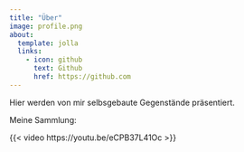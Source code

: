 ```yaml
---
title: "Über"
image: profile.png
about:
  template: jolla
  links:
    - icon: github
      text: Github
      href: https://github.com
---
```


Hier werden von mir selbsgebaute Gegenstände präsentiert.

Meine Sammlung:

{{< video https://youtu.be/eCPB37L41Oc >}}
